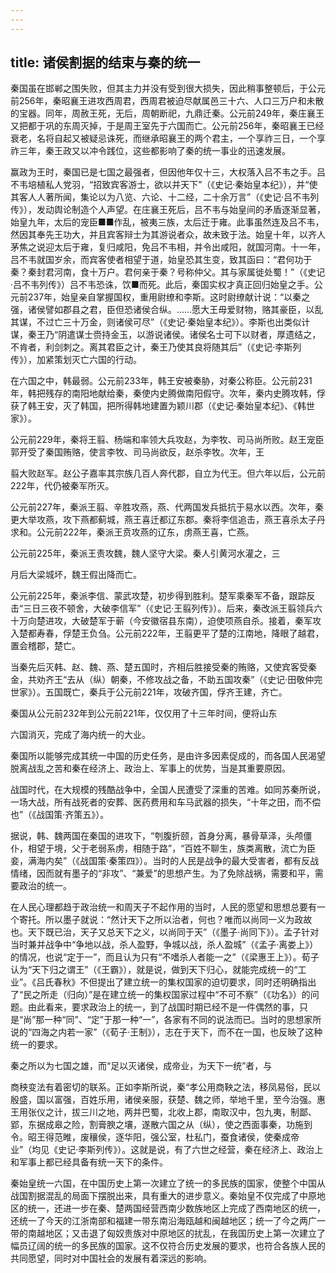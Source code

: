 ```yaml
---
---
---
```

title: 诸侯割据的结束与秦的统一
---



秦国虽在邯郸之围失败，但其主力并没有受到很大损失，因此稍事整顿后，于公元前256年，秦昭襄王进攻西周君，西周君被迫尽献属邑三十六、人口三万户和未散的宝器。同年，周赦王死，无后，周朝断祀，九鼎迁秦。公元前249年，秦庄襄王又把都于巩的东周灭掉，于是周王室先于六国而亡。公元前256年，秦昭襄王已经衰老，名将自起又被疑忌诛死，而继承昭襄王的两个君主，一个享祚三日，一个享祚三年，秦王政又以冲令践位，这些都影响了秦的统一事业的迅速发展。

赢政为王时，秦国已是七国之最强者，但因他年仅十三，大权落入吕不韦之手。吕不韦培植私人党羽，“招致宾客游士，欲以并天下”（《史记·秦始皇本纪》），并“使其客人人著所闻，集论以为八览、六论、十二经，二十余万言”（《史记·吕不韦列传》），发动舆论制造个人声望。在庄襄王死后，吕不韦与始皇间的矛盾逐渐显著，始皇九年，太后的宠臣■■作乱，被夷三族，太后迁于雍。此事虽然连及吕不韦，然因其奉先王功大，并且宾客辩士为其游说者众，故未致于法。始皇十年，以齐人茅焦之说迎太后于雍，复归咸阳，免吕不韦相，并令出咸阳，就国河南。十一年，吕不韦就国岁余，而宾客使者相望于道，始皇恐其生变，致其函曰：“君何功于秦？秦封君河南，食十万户。君何亲于秦？号称仲父。其与家属徙处蜀！”（《史记·吕不韦列传》）吕不韦恐诛，饮■而死。此后，秦国实权才真正回归始皇之手。公元前237年，始皇亲自掌握国权，重用尉缭和李斯。这时尉缭献计说：“以秦之强，诸侯譬如郡县之君，臣但恐诸侯合纵。……愿大王毋爱财物，赂其豪臣，以乱其谋，不过亡三十万金，则诸侯可尽”（《史记·秦始皇本纪》）。李斯也出类似计谋，秦王乃“阴遣谋士赍持金玉，以游说诸侯。诸侯名士可下以财者，厚遗结之，不肯者，利剑刺之。离其君臣之计，秦王乃使其良将随其后”（《史记·李斯列传》），加紧策划灭亡六国的行动。

在六国之中，韩最弱。公元前233年，韩王安被秦胁，对秦公称臣。公元前231年，韩把残存的南阳地献给秦，秦使内史腾做南阳假守。次年，秦内史腾攻韩，俘获了韩王安，灭了韩国，把所得韩地建置为颖川郡（《史记·秦始皇本纪》、《韩世家》）。

公元前229年，秦将王翦、杨端和率领大兵攻赵，为李牧、司马尚所败。赵王宠臣郭开受了秦国贿赂，使言李牧、司马尚欲反，赵杀李牧。次年，王

翦大败赵军。赵公子嘉率其宗族几百人奔代郡，自立为代王。但六年以后，公元前222年，代仍被秦军所灭。

公元前227年，秦派王翦、辛胜攻燕，燕、代两国发兵抵抗于易水以西。次年，秦更大举攻燕，攻下燕都蓟城，燕王喜迁都辽东郡。秦将李信追击，燕王喜杀太子丹求和。公元前222年，秦派王贲攻燕的辽东，虏燕王喜，亡燕。

公元前225年，秦派王责攻魏，魏人坚守大梁。秦人引黄河水灌之，三

月后大梁城坏，魏王假出降而亡。

公元前225年，秦派李信、蒙武攻楚，初步得到胜利。楚军乘秦军不备，跟踪反击“三日三夜不顿舍，大破李信军”（《史记·王翦列传》）。后来，秦改派王翦领兵六十万向楚进攻，大破楚军于蕲（今安徽宿县东南），迫使项燕自杀。接着，秦军攻入楚都寿春，俘楚王负刍。公元前222年，王翦更平了楚的江南地，降眼了越君，置会稽郡，楚亡。

当秦先后灭韩、赵、魏、燕、楚五国时，齐相后胜接受秦的贿赂，又使宾客受秦金，共劝齐王“去从（纵）朝秦，不修攻战之备，不助五国攻秦”（《史记·田敬仲完世家》）。五国既亡，秦兵于公元前221年，攻破齐国，俘齐王建，齐亡。

秦国从公元前232年到公元前221年，仅仅用了十三年时间，便将山东

六国消灭，完成了海内统一的大业。

秦国所以能够完成其统一中国的历史任务，是由许多因素促成的，而各国人民渴望脱离战乱之苦和秦在经济上、政治上、军事上的优势，当是其重要原因。

战国时代，在大规模的残酷战争中，全国人民遭受了深重的苦难。如同苏秦所说，一场大战，所有战死者的安葬、医药费用和车马武器的损失，“十年之田，而不偿也”（《战国策·齐策五》）。

据说，韩、魏两国在秦国的进攻下，“刳腹折颐，首身分离，暴骨草泽，头颅僵仆，相望于境，父于老弱系虏，相随于路”，“百姓不聊生，族类离散，流亡为臣妾，满海内矣”（《战国策·秦策四》）。当时的人民是战争的最大受害者，都有反战情绪，因而就有墨子的“非攻”、“兼爱”的思想产生。为了免除战祸，需要和平，需要政治的统一。

在人民心理都趋于政治统一和周天子不起作用的当时，人民的愿望和思想总要有一个寄托。所以墨子就说：“然计天下之所以治者，何也？唯而以尚同一义为政故也。天下既已治，天子又总天下之义，以尚同于天”（《墨子·尚同下》）。孟子针对当时兼并战争中“争地以战，杀人盈野，争城以战，杀人盈城”（《孟子·离娄上》）的情况，也说“定于一”，而且认为只有“不嗜杀人者能一之”（《梁惠王上》）。荀子认为“天下归之谓王”（《王霸》），就是说，做到天下归心，就能完成统一的“工业”。《吕氏春秋》不但提出了建立统一的集权国家的迫切要求，同时还明确指出了“民之所走（归向）”是在建立统一的集权国家过程中“不可不察”（《功名》）的问题。由此看来，要求政治上的统一，到了战国时期已经不是一件偶然的事，只是“尚”那一种“同”、“定”于那一种“一”，各家有不同的说法而已。当时的思想家所说的“四海之内若一家”（《荀子·王制》），志在于天下，而不在一国，也反映了这种统一的要求。

秦之所以为七国之雄，而“足以灭诸侯，成帝业，为天下一统”者，与

商秧变法有着密切的联系。正如李斯所说，秦“孝公用商鞅之法，移凤易俗，民以殷盛，国以富强，百姓乐用，诸侯亲服，获楚、魏之师，举地千里，至今治强。惠王用张仪之计，拔三川之地，两并巴蜀，北收上郡，南取汉中，包九夷，制鄙、郢，东据成皋之险，割膏腴之壤，遂散六国之从（纵），使之西面事秦，功施到令。昭王得范睢，废穰侯，逐华阳，强公室，杜私门，蚕食诸侯，使秦成帝业”（均见《史记·李斯列传》）。这就是说，有了六世之经营，秦在经济上、政治上和军事上都已经具备有统一天下的条件。

秦始皇统一六国，在中国历史上第一次建立了统一的多民族的国家，使整个中国从战国割据混乱的局面下摆脱出来，具有重大的进步意义。秦始皇不仅完成了中原地区的统一，还进一步在秦、楚两国经营西南少数族地区上完成了西南地区的统一，还统一了今天的江浙南部和福建一带东南沿海瓯越和闽越地区；统一了今之两广一带的南越地区；又击退了匈奴贵族对中原地区的扰乱，在我国历史上第一次建立了幅员辽阔的统一的多民族的国家。这不仅符合历史发展的要求，也符合各族人民的共同愿望，同时对中国社会的发展有着深远的影响。